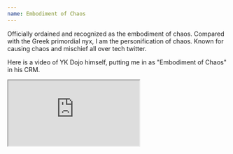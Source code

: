 ```yaml
---
name: Embodiment of Chaos
---
```


<article>
Officially ordained and recognized as the embodiment of chaos. Compared with the Greek primordial nyx, I am the personification of chaos. Known for causing chaos and mischief all over tech twitter.

Here is a video of YK Dojo himself, putting me in as "Embodiment of Chaos" in his CRM.

<iframe src="https://clips.twitch.tv/embed?clip=SpookySwissRedpandaChocolateRain-JDBH71SmmRRDzeL_&parent=localhost" allowfullscreen="false" scrolling="no" className='h-auto min-w-120 w-full aspect-video'></iframe>
</article>


